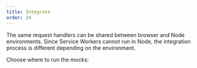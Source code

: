 ```yaml
---
title: Integrate
order: 24
---
```


The same request handlers can be shared between browser and Node environments. Since Service Workers cannot run in Node, the integration process is different depending on the environment.

<Action>Choose where to run the mocks:</Action>


<PageLink
  page={IntegrateBrowserPage}
  url="/docs/getting-started/integrate/browser"
/>
<PageLink page={IntegrateNodePage} url="/docs/getting-started/integrate/node" />
